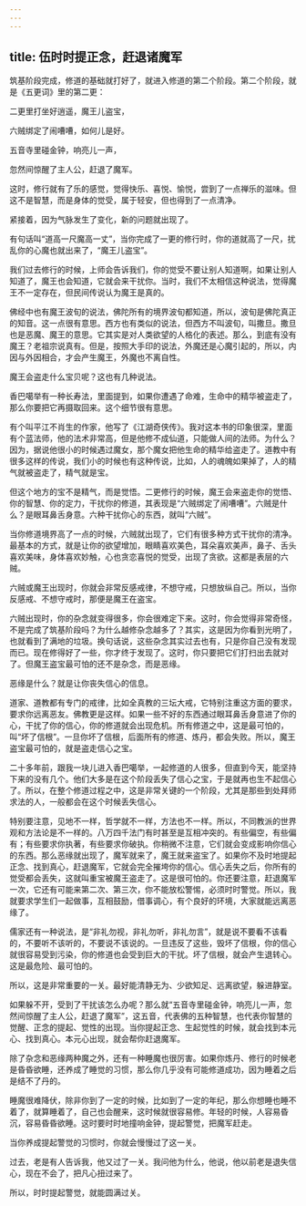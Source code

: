 ```yaml
---
---
---
```

title: 伍时时提正念，赶退诸魔军
---




筑基阶段完成，修道的基础就打好了，就进入修道的第二个阶段。第二个阶段，就是《五更词》里的第二更：

二更里打坐好逍遥，魔王儿盗宝，

六贼绑定了闹嘈嘈，如何儿是好。

五音寺里碰金钟，响亮儿一声，

忽然间惊醒了主人公，赶退了魔军。

这时，修行就有了乐的感觉，觉得快乐、喜悦、愉悦，尝到了一点禅乐的滋味。但这不是智慧，而是身体的觉受，属于轻安，但也得到了一点清净。

紧接着，因为气脉发生了变化，新的问题就出现了。

有句话叫“道高一尺魔高一丈”，当你完成了一更的修行时，你的道就高了一尺，扰乱你的心魔也就出来了，“魔王儿盗宝”。

我们过去修行的时候，上师会告诉我们，你的觉受不要让别人知道啊，如果让别人知道了，魔王也会知道，它就会来干扰你。当时，我们不太相信这种说法，觉得魔王不一定存在，但民间传说认为魔王是真的。

佛经中也有魔王波旬的说法，佛陀所有的境界波旬都知道，所以，波旬是佛陀真正的知音。这一点很有意思。西方也有类似的说法，但西方不叫波旬，叫撒旦。撒旦也是恶魔、魔王的意思。它其实是对人类欲望的人格化的表述。那么，到底有没有魔王？老祖宗说真有。但是，按照大手印的说法，外魔还是心魔引起的，所以，内因与外因相合，才会产生魔王，外魔也不离自性。

魔王会盗走什么宝贝呢？这也有几种说法。

香巴噶举有一种长寿法，里面提到，如果你遭遇了命难，生命中的精华被盗走了，那么你要把它再摄取回来。这个细节很有意思。

有个叫平江不肖生的作家，他写了《江湖奇侠传》。我对这本书的印象很深，里面有个蓝法师，他的法术非常高，但是他修不成仙道，只能做人间的法师。为什么？因为，据说他很小的时候遇过魔女，那个魔女把他生命的精华给盗走了。道教中有很多这样的传说，我们小的时候也有这种传说，比如，人的魂魄如果掉了，人的精气就被盗走了，精气就是宝。

但这个地方的宝不是精气，而是觉悟。二更修行的时候，魔王会来盗走你的觉悟、你的智慧、你的定力，干扰你的修道，其表现是“六贼绑定了闹嘈嘈”。六贼是什么？是眼耳鼻舌身意。六种干扰你心的东西，就叫“六贼”。

当你修道境界高了一点的时候，六贼就出现了，它们有很多种方式干扰你的清净。最基本的方式，就是让你的欲望增加，眼睛喜欢美色，耳朵喜欢美声，鼻子、舌头喜欢美味，身体喜欢妙触，心也贪恋喜悦的觉受，出现了贪欲。这都是表层的六贼。

六贼或魔王出现时，你就会非常反感戒律，不想守戒，只想放纵自己。所以，当你反感戒、不想守戒时，那便是魔王在盗宝。

六贼出现时，你的杂念就变得很多，你会很难定下来。这时，你会觉得非常奇怪，不是完成了筑基阶段吗？为什么越修杂念越多了？其实，这是因为你看到光明了，也就看到了满地的垃圾。换句话说，这些杂念其实过去也有，只是你自己没有发现而已。现在修得好了一些，你才终于发现了。这时，你只要把它们打扫出去就对了。但魔王盗宝最可怕的还不是杂念，而是恶缘。

恶缘是什么？就是让你丧失信心的信息。

道家、道教都有专门的戒律，比如全真教的三坛大戒，它特别注重这方面的要求，要求你远离恶友。佛教更是这样。如果一些不好的东西通过眼耳鼻舌身意进了你的心，干扰了你的信心，你的修道就会出现危机。所有修道之中，这是最可怕的，叫“坏了信根”。一旦你坏了信根，后面所有的修道、炼丹，都会失败。所以，魔王盗宝最可怕的，就是盗走信心之宝。

二十多年前，跟我一块儿进入香巴噶举，一起修道的人很多，但直到今天，能坚持下来的没有几个。他们大多是在这个阶段丢失了信心之宝，于是就再也生不起信心了。所以，在整个修道过程之中，这是非常关键的一个阶段，尤其是那些到处拜师求法的人，一般都会在这个时候丢失信心。

特别要注意，见地不一样，哲学就不一样，方法也不一样。所以，不同教派的世界观和方法论是不一样的。八万四千法门有时甚至是互相冲突的。有些偏空，有些偏有；有些要求你执著，有些要求你破执。你稍微不注意，它们就会变成影响你信心的东西。那么恶缘就出现了，魔军就来了，魔王就来盗宝了。如果你不及时地提起正念、找到真心，赶退魔军，它就会完全摧垮你的信心。信心丢失之后，你所有的觉受都会丢失，这就叫重宝被魔王盗走了。这是很可怕的。你还要注意，赶退魔军一次，它还有可能来第二次、第三次，你不能放松警惕，必须时时警觉。所以，我就要求学生们一起做事，互相鼓励，借事调心，有个良好的环境，大家就能远离恶缘了。

儒家还有一种说法，是“非礼勿视，非礼勿听，非礼勿言”，就是说不要看不该看的，不要听不该听的，不要说不该说的。一旦违反了这些，毁坏了信根，你的信心就很容易受到污染，你的修道也会受到巨大的干扰。坏了信根，就会产生退转心。这是最危险、最可怕的。

所以，这是非常重要的一关。最好能清静无为、少欲知足、远离欲望，躲进静室。

如果躲不开，受到了干扰该怎么办呢？那么就“五音寺里碰金钟，响亮儿一声，忽然间惊醒了主人公，赶退了魔军”，这五音，代表佛的五种智慧，也代表你智慧的觉醒、正念的提起、觉性的出现。当你提起正念、生起觉性的时候，就会找到本元心、找到真心。本元心出现，就会帮你赶退魔军。

除了杂念和恶缘两种魔之外，还有一种睡魔也很厉害。如果你炼丹、修行的时候老是昏昏欲睡，还养成了睡觉的习惯，那么你几乎没有可能修道成功，因为睡着之后是结不了丹的。

睡魔很难降伏，除非你到了一定的时候，比如到了一定的年纪，那么你想睡也睡不着了，就算睡着了，自己也会醒来，这时候就很容易修。年轻的时候，人容易昏沉，容易昏昏欲睡。这时要时时地撞响金钟，提起警觉，把魔军赶走。

当你养成提起警觉的习惯时，你就会慢慢过了这一关。

过去，老是有人告诉我，他又过了一关。我问他为什么，他说，他以前老是退失信心，现在不会了，把凡心扭过来了。

所以，时时提起警觉，就能圆满过关。